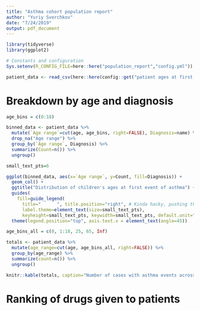 ```yaml
---
title: "Asthma cohort population report"
author: "Yuriy Sverchkov"
date: "7/24/2019"
output: pdf_document
---
```


```r
library(tidyverse)
library(ggplot2)

# Constants and configuration
Sys.setenv(R_CONFIG_FILE=here::here("population_report","config.yml"))

patient_data <- read_csv(here::here(config::get("patient ages at first diagnosis")))
```

# Breakdown by age and diagnosis

```r
age_bins = c(0:18)

binned_data <- patient_data %>%
  mutate(`Age range`=cut(age, age_bins, right=FALSE), Diagnosis=name) %>%
  drop_na("Age range") %>%
  group_by(`Age range`, Diagnosis) %>%
  summarize(Count=n()) %>%
  ungroup()

small_text_pts=6

ggplot(binned_data, aes(x=`Age range`, y=Count, fill=Diagnosis)) +
  geom_col() +
  ggtitle("Distribution of children's ages at first event of asthma") +
  guides(
    fill=guide_legend(
      title="      ", title.position="right", # Kinda hacky, pushing the legend left with this.
      label.theme=element_text(size=small_text_pts),
      keyheight=small_text_pts, keywidth=small_text_pts, default.unit="points", ncol=3)) +
  theme(legend.position="top", axis.text.x = element_text(angle=45))
```

```r
age_bins_all = c(0, 1:18, 25, 65, Inf)

totals <- patient_data %>%
  mutate(age_range=cut(age, age_bins_all, right=FALSE)) %>%
  group_by(age_range) %>%
  summarize(count=n()) %>%
  ungroup()

knitr::kable(totals, caption="Number of cases with asthma events across all age groups")
```

# Ranking of drugs given to patients

